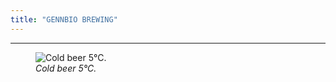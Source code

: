 ```yaml
---
title: "GENNBIO BREWING"
---
```

___

![*Cold beer 5°C.*](C:\Users\Dell\Desktop\GENNBIO.github.io\Brewing 1.jpg)

